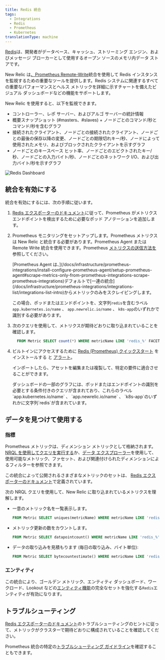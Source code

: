 ```yaml
---
title: Redis 統合
tags:
  - Integrations
  - Redis
  - Prometheus
  - Kubernetes
translationType: machine
---
```



[Redis](https://redis.io/)は、開発者がデータベース、キャッシュ、ストリーミング エンジン、およびメッセージ ブローカーとして使用するオープン ソースのメモリ内データ ストアです。

New Relic は[、Prometheus Remote-Write](/docs/infrastructure/prometheus-integrations/install-configure-remote-write/set-your-prometheus-remote-write-integration/)統合を使用して Redis インスタンスを監視するための重要なツールを提供します。Redis システムに関連するすべての重要なパフォーマンスとヘルス メトリックを詳細に示すチャートを備えたビジュアル ダッシュボードなどの機能をサポートします。

New Relic を使用すると、以下を監視できます。

* コントローラー、レポ サーバー、およびアルゴ サーバーの統計情報
* 概要スナップショット (#masters、#slaves) + ノードごとのコマンド/秒とコマンド/秒を含むグラフ
* 接続されたクライアント、ノードごとの接続されたクライアント、ノードごとの最後の保存以降の変更、ノードごとの期限切れキー/秒、ノードによって使用されたメモリ、およびブロックされたクライアントを示すグラフ
* ノードごとのキースペース ヒット率、ノードごとのエビクトされたキー/秒、ノードごとの入力バイト/秒、ノードごとのネットワーク I/O、および出力バイト/秒を示すグラフ

<img
  title="Redis Dashboard"
  alt="Redis Dashboard"
  src={kubernetesRedisDashboard}
/>

## 統合を有効にする

統合を有効にするには、次の手順に従います。

1. [Redis エクスポーターのドキュメント](https://github.com/prometheus-community/helm-charts/tree/main/charts/prometheus-redis-exporter)に従って、Prometheus がメトリクス エンドポイントを検出するために必要なポッド アノテーションを追加します。

2. Prometheus モニタリングをセットアップします。Prometheus メトリクスは New Relic と統合する必要があります。Prometheus Agent または Remote Write 統合を使用できます。Prometheus [メトリクスの送信方法を](/docs/infrastructure/prometheus-integrations/get-started/send-prometheus-metric-data-new-relic/)参照してください。

   <Callout variant="important">
     [Prometheus Agent は、](/docs/infrastructure/prometheus-integrations/install-configure-prometheus-agent/setup-prometheus-agent#scrape-metrics-only-from-prometheus-integrations-scrape-prometheus-integrations)デフォルトで[一連の統合](/docs/infrastructure/prometheus-integrations/integrations-list/integrations-list-intro)からメトリックのみをスクレイピングします。

     この場合、ポッドまたはエンドポイントを、文字列`redis`を含むラベル`app.kubernetes.io/name` 、 `app.newrelic.io/name` 、 `k8s-app`のいずれかで識別する必要があります。
   </Callout>

3. 次のクエリを使用して、メトリクスが期待どおりに取り込まれていることを確認します。

   ```sql
     FROM Metric SELECT count(*) WHERE metricName LIKE 'redis_%' FACET metricName LIMIT MAX
   ```

4. ビルトインにアクセスするために [Redis (Prometheus) クイックスタート](https://newrelic.com/instant-observability/redis-prometheus) をインストールする <InlinePopover type="dashboards"/>と [アラート](/docs/alerts-applied-intelligence/new-relic-alerts/learn-alerts/introduction-alerts/)。

   インポートしたら、アセットを編集または複製して、特定の要件に適合させることができます。

   <Callout variant="important">
     ダッシュボードの一部のグラフには、ポッドまたはエンドポイントの識別を必要とする条件付きのクエリが含まれており、これらのラベル`app.kubernetes.io/name` 、 `app.newrelic.io/name` 、 `k8s-app`のいずれかに文字列`redis`が含まれています。
   </Callout>

## データを見つけて使用する

### 指標

Prometheus メトリックは、ディメンション メトリックとして格納されます。[NRQL を使用してクエリを実行する](/docs/telemetry-data-platform/get-data/apis/query-metric-data-type/)か、[データ エクスプローラー](/docs/query-your-data/explore-query-data/browse-data/introduction-data-explorer/)を使用して、使用可能なメトリック、ファセット、および関連付けられたディメンションによるフィルターを参照できます。

この統合によって公開されるさまざまなメトリックのセットは、 [Redis エクスポーターのドキュメント](https://github.com/oliver006/redis_exporter/blob/master/README.md#whats-exported)で定義されています。

次の NRQL クエリを使用して、New Relic に取り込まれているメトリクスを理解します。

* 一意のメトリック名を一覧表示します。

  ```sql
  FROM Metric SELECT uniques(metricName) WHERE metricName LIKE 'redis_%' LIMIT MAX
  ```

* メトリック更新の数をカウントします。

  ```sql
  FROM Metric SELECT datapointcount() WHERE metricName LIKE 'redis_%' FACET metricName
  ```

* データの取り込みを見積もります (毎日の取り込み、バイト単位):

  ```sql
  FROM Metric SELECT bytecountestimate() WHERE metricName LIKE 'redis_%' SINCE 1 day ago
  ```

### エンティティ

この統合により、ゴールデン メトリック、エンティティ ダッシュボード、ワークロード、Lookout などの[エンティティ機能](/docs/new-relic-solutions/new-relic-one/core-concepts/what-entity-new-relic/)の完全なセットを強化する`Redis`エンティティが有効になります。

## トラブルシューティング

[Redis エクスポーターのドキュメント](https://github.com/oliver006/redis_exporter)のトラブルシューティングのヒントに従って、メトリックがクラスターで期待どおりに構成されていることを確認してください。

Prometheus 統合の特定の[トラブルシューティング ガイドライン](/docs/infrastructure/prometheus-integrations/troubleshooting/no-data-appears-prometheus-integration)を確認することもできます。